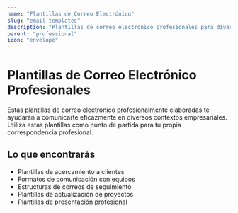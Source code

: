 ```yaml
---
name: "Plantillas de Correo Electrónico"
slug: "email-templates"
description: "Plantillas de correo electrónico profesionales para diversas situaciones"
parent: "professional"
icon: "envelope"
---
```


# Plantillas de Correo Electrónico Profesionales

Estas plantillas de correo electrónico profesionalmente elaboradas te ayudarán a comunicarte eficazmente en diversos contextos empresariales. Utiliza estas plantillas como punto de partida para tu propia correspondencia profesional.

## Lo que encontrarás

- Plantillas de acercamiento a clientes
- Formatos de comunicación con equipos
- Estructuras de correos de seguimiento
- Plantillas de actualización de proyectos
- Plantillas de presentación profesional

<FeaturedPrompts category="professional/email-templates" />

